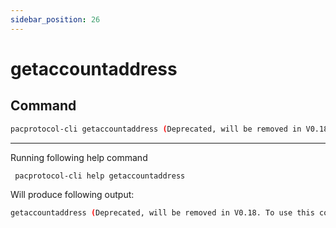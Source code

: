 ```yaml
---
sidebar_position: 26
---
```


# getaccountaddress
## Command

```bash
pacprotocol-cli getaccountaddress (Deprecated, will be removed in V0.18. To use this command, start pacprotocold with -deprecatedrpc=accounts)
```





___

Running following help command
```bash
 pacprotocol-cli help getaccountaddress
```
Will produce following output:


```bash
getaccountaddress (Deprecated, will be removed in V0.18. To use this command, start pacprotocold with -deprecatedrpc=accounts)
```

